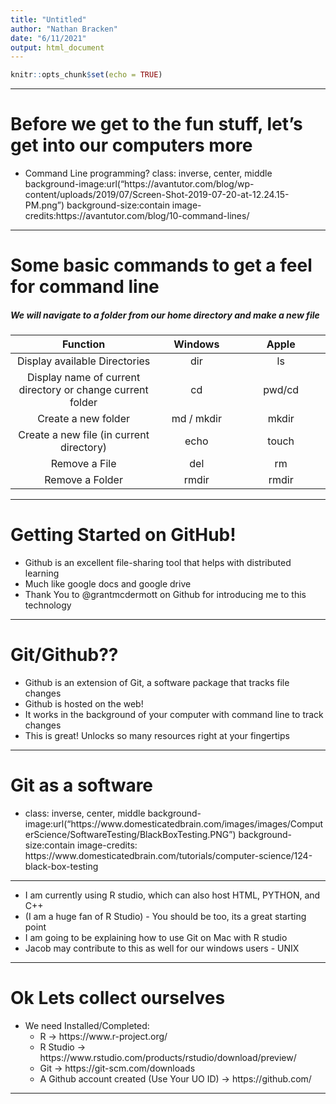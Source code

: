 ```yaml
---
title: "Untitled"
author: "Nathan Bracken"
date: "6/11/2021"
output: html_document
---
```


```r
knitr::opts_chunk$set(echo = TRUE)
```

---

# Before we get to the fun stuff, let's get into our computers more
- Command Line programming?
class: inverse, center, middle
background-image:url("https://avantutor.com/blog/wp-content/uploads/2019/07/Screen-Shot-2019-07-20-at-12.24.15-PM.png")
background-size:contain
image-credits:https://avantutor.com/blog/10-command-lines/

---

# Some basic commands to get a feel for command line
##### We will navigate to a folder from our home directory and make a new file

| Function | Windows | Apple | 
|:-------------:|:------:|:-------:|
| Display available Directories | dir | ls | 
| Display name of current directory or change current folder | cd | pwd/cd |
| Create a new folder | md / mkdir | mkdir |
| Create a new file (in current directory) | echo | touch |
| Remove a File | del | rm |
| Remove a Folder | rmdir | rmdir |

---

# Getting Started on GitHub!

- Github is an excellent file-sharing tool that helps with distributed learning
- Much like google docs and google drive
- Thank You to @grantmcdermott on Github for introducing me to this technology

---

# Git/Github??

- Github is an extension of Git, a software package that tracks file changes
- Github is hosted on the web!
- It works in the background of your computer with command line to track changes
- This is great! Unlocks so many resources right at your fingertips

--- 

# Git as a software

- class: inverse, center, middle
background-image:url("https://www.domesticatedbrain.com/images/images/ComputerScience/SoftwareTesting/BlackBoxTesting.PNG")
background-size:contain
image-credits: https://www.domesticatedbrain.com/tutorials/computer-science/124-black-box-testing

---

- I am currently using R studio, which can also host HTML, PYTHON, and C++
- (I am a huge fan of R Studio) - You should be too, its a great starting point
- I am going to be explaining how to use Git on Mac with R studio
- Jacob may contribute to this as well for our windows users - UNIX

---

# Ok Lets collect ourselves

- We need Installed/Completed: 
  - R -> https://www.r-project.org/
  - R Studio -> https://www.rstudio.com/products/rstudio/download/preview/
  - Git -> https://git-scm.com/downloads
  - A Github account created (Use Your UO ID) -> https://github.com/

---

